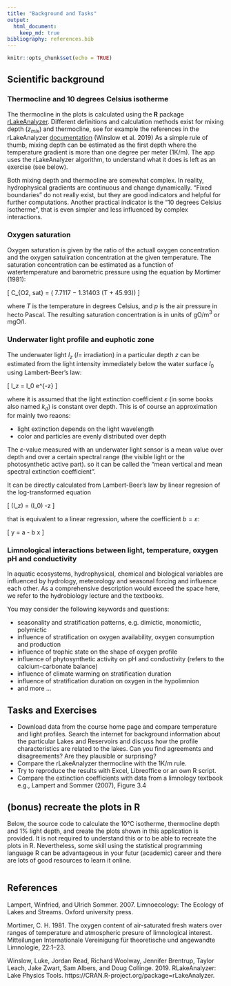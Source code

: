 ```yaml
---
title: "Background and Tasks"
output: 
  html_document:
    keep_md: true
bibliography: references.bib    
---
```


```r
knitr::opts_chunk$set(echo = TRUE)
```

## Scientific background

### Thermocline and 10 degrees Celsius isotherme

The thermocline in the plots is calculated using the **R** package
[rLakeAnalyzer](https://cran.r-project.org/web/packages/rLakeAnalyzer/). Different
definitions and calculation methods exist for mixing depth ($z_{mix}$)
and thermocline, see for example the references in the rLakeAnalyzer
[documentation](https://cran.r-project.org/web/packages/rLakeAnalyzer/vignettes/sm_algorithm.html)
(Winslow et al. 2019)
As a simple rule of thumb, mixing depth can be estimated as the first
depth where the temperature gradient is more than one degree per meter
(1K/m).
The app uses the rLakeAnalyzer algorithm, to understand what
it does is left as an exercise (see below).

Both mixing depth and thermocline are somewhat complex. In reality,
hydrophysical gradients are continuous and change dynamically. "Fixed
boundaries" do not really exist, but they are good indicators and
helpful for further computations.  Another practical indicator is the
"10 degrees Celsius isotherme", that is even simpler and less
influenced by complex interactions.

### Oxygen saturation

Oxygen saturation is given by the ratio of the actuall oxygen concentration and the oxygen satuiiration concentration at the given temperature. The saturation concentration can be estimated as a function of watertemperature and barometric pressure using the equation by Mortimer (1981):

\[
C_{O2, sat} = \exp\left( 7.7117 − 1.31403 \cdot \log\left(T + 45.93\right)\right) \cdot
\frac{p}{1013.25}
\]

where $T$ is the temperature in degrees Celsius, and $p$ is the air pressure in hecto Pascal. The resulting saturation concentration is in units of gO/m$^3$ or mgO/l.

### Underwater light profile and euphotic zone

The underwater light $I_z$ ($I=$ irradiation) in a particular depth $z$ can be 
estimated from the light intensity immediately below the water surface $I_0$ using 
Lambert-Beer's law:

\[
I_z = I_0 \cdot e^{-\varepsilon \cdot z}
\]

where it is assumed that the light extinction coefficient
$\varepsilon$ (in some books also named $k_d$) is constant over
depth. This is of course an approximation for mainly two reaons:

* light extinction depends on the light wavelength
* color and particles are evenly distributed over depth

The $\varepsilon$-value measured with an underwater light sensor is a
mean value over depth and over a certain spectral range (the visible
light or the photosynthetic active part).  so it can be called the
"mean vertical and mean spectral extinction coefficient".

It can be directly calculated from Lambert-Beer's law by linear
regresion of the log-transformed equation

\[
\ln(I_z) = \ln(I_0)  -\varepsilon \cdot z
\]

that is equivalent to a linear regression, where the coefficient $b = \varepsilon$:

\[
y = a  - b \cdot x
\]

### Limnological interactions between light, temperature, oxygen pH and conductivity

In aquatic ecosystems, hydrophysical, chemical and biological variables 
are influenced by hydrology, meteorology and seasonal forcing and influence each 
other. As a comprehensive description would exceed the space here, we refer to
the hydrobiology lecture and the textbooks.

You may consider the following keywords and questions:

* seasonality and stratification patterns, e.g. dimictic, monomictic, polymictic
* influence of stratification on oxygen availability, oxygen consumption and production
* influence of trophic state on the shape of oxygen profile
* influence of phytosynthetic activity on pH and conductivity (refers to the calcium-carbonate balance)
* influence of climate warming on stratification duration
* influence of stratification duration on oxygen in the hypolimnion
* and more ...


## Tasks and Exercises


* Download data from the course home page and compare temperature and
  light profiles. Search the internet for background information about
  the particular Lakes and Reservoirs and discuss how the profile
  characteristics are related to the lakes. Can you find agreements and
  disagreements? Are they plausible or surprising?
* Compare the rLakeAnalyzer thermocline with the 1K/m rule.
* Try to reproduce the results with Excel, Libreoffice or an own R script.
* Compare the extinction coefficients with data from a limnology
  textbook e.g., Lampert and Sommer (2007), Figure 3.4

## (bonus) recreate the plots in R

Below, the source code to calculate the 10°C isotherme, thermocline depth and 1% light depth, and create the plots shown in this application is provided. It is not required to understand this or to be able to recreate the plots in R. Nevertheless, some skill using the statistical programming language R can be advantageous in your futur (academic) career and there are lots of good resources to learn it online.

```r

```


## References

<!-- Lampert Sommer, Wikipedia, R packages /-->


Lampert, Winfried, and Ulrich Sommer. 2007. Limnoecology: The Ecology
of Lakes and Streams. Oxford university press.

Mortimer, C. H. 1981. The oxygen content of air-saturated fresh waters
over ranges of temperature and atmospheric presure of limnological
interest. Mitteilungen Internationale Vereinigung für theoretische und
angewandte Limnologie, 22:1–23.

Winslow, Luke, Jordan Read, Richard Woolway, Jennifer Brentrup, Taylor
Leach, Jake Zwart, Sam Albers, and Doug Collinge. 2019. RLakeAnalyzer:
Lake Physics Tools. https://CRAN.R-project.org/package=rLakeAnalyzer.

